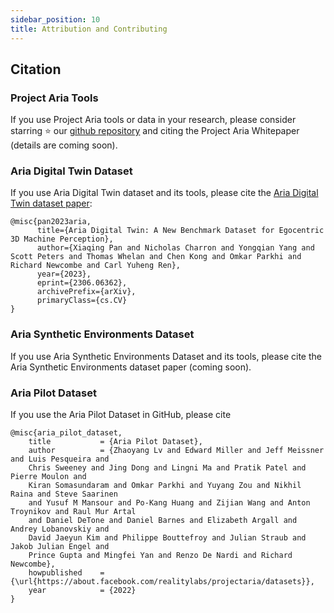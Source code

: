 ```yaml
---
sidebar_position: 10
title: Attribution and Contributing
---
```


## Citation

### Project Aria Tools

If you use Project Aria tools or data in your research, please consider starring ⭐ our [github repository](https://github.com/facebookresearch/projectaria_tools) and citing the Project Aria Whitepaper (details are coming soon).

### Aria Digital Twin Dataset
If you use Aria Digital Twin dataset and its tools, please cite the [Aria Digital Twin dataset paper](https://arxiv.org/abs/2306.06362):

```
@misc{pan2023aria,
      title={Aria Digital Twin: A New Benchmark Dataset for Egocentric 3D Machine Perception},
      author={Xiaqing Pan and Nicholas Charron and Yongqian Yang and Scott Peters and Thomas Whelan and Chen Kong and Omkar Parkhi and Richard Newcombe and Carl Yuheng Ren},
      year={2023},
      eprint={2306.06362},
      archivePrefix={arXiv},
      primaryClass={cs.CV}
}
```

### Aria Synthetic Environments Dataset
If you use Aria Synthetic Environments Dataset and its tools, please cite the Aria Synthetic Environments dataset paper (coming soon).

### Aria Pilot Dataset
If you use the Aria Pilot Dataset in GitHub, please cite

```
@misc{aria_pilot_dataset,
    title           = {Aria Pilot Dataset},
    author          = {Zhaoyang Lv and Edward Miller and Jeff Meissner and Luis Pesqueira and
    Chris Sweeney and Jing Dong and Lingni Ma and Pratik Patel and Pierre Moulon and
    Kiran Somasundaram and Omkar Parkhi and Yuyang Zou and Nikhil Raina and Steve Saarinen
    and Yusuf M Mansour and Po-Kang Huang and Zijian Wang and Anton Troynikov and Raul Mur Artal
    and Daniel DeTone and Daniel Barnes and Elizabeth Argall and Andrey Lobanovskiy and
    David Jaeyun Kim and Philippe Bouttefroy and Julian Straub and Jakob Julian Engel and
    Prince Gupta and Mingfei Yan and Renzo De Nardi and Richard Newcombe},
    howpublished    = {\url{https://about.facebook.com/realitylabs/projectaria/datasets}},
    year            = {2022}
}
```
